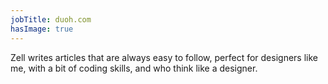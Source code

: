 ```yaml
---
jobTitle: duoh.com
hasImage: true
---
```


Zell writes articles that are always easy to follow, perfect for designers like me, with a bit of coding skills, and who think like a designer.
